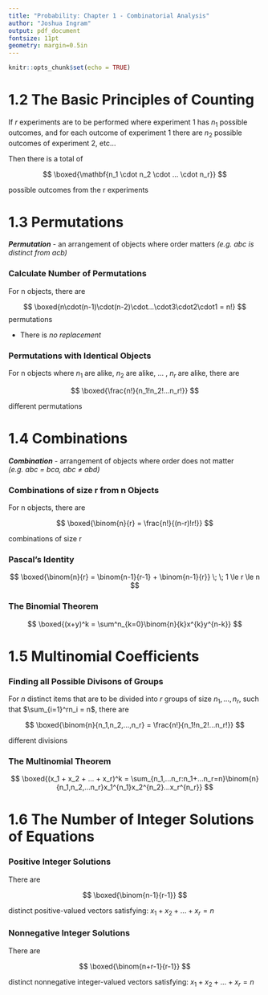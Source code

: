 ```yaml
---
title: "Probability: Chapter 1 - Combinatorial Analysis"
author: "Joshua Ingram"
output: pdf_document
fontsize: 11pt
geometry: margin=0.5in
---
```


```r
knitr::opts_chunk$set(echo = TRUE)
```

# 1.2 The Basic Principles of Counting

If *r* experiments are to be performed where experiment 1 has $n_1$ possible outcomes, and for each outcome of experiment 1 there are $n_2$ possible outcomes of experiment 2, etc...

Then there is a total of 

$$
\boxed{\mathbf{n_1 \cdot n_2 \cdot ... \cdot n_r}}
$$ 

possible outcomes from the r experiments

# 1.3 Permutations

***Permutation*** - an arrangement of objects where order matters *(e.g. abc is distinct from acb)*

### Calculate Number of Permutations

For n objects, there are

$$
\boxed{n\cdot(n-1)\cdot(n-2)\cdot...\cdot3\cdot2\cdot1 = n!}
$$
permutations

- There is *no replacement*

### Permutations with Identical Objects

For n objects where $n_1$ are alike, $n_2$ are alike, ... , $n_r$ are alike, there are

$$
\boxed{\frac{n!}{n_1!n_2!...n_r!}}
$$

different permutations

# 1.4 Combinations

***Combination*** - arrangement of objects where order does not matter *(e.g. abc = bca, abc $\neq$ abd)*

### Combinations of size r from n Objects

For n objects, there are

$$
\boxed{\binom{n}{r} = \frac{n!}{(n-r)!r!}}
$$

combinations of size r

### Pascal's Identity

$$
\boxed{\binom{n}{r} = \binom{n-1}{r-1} + \binom{n-1}{r}} \; \; 1 \le r \le n
$$

### The Binomial Theorem

$$
\boxed{(x+y)^k = \sum^n_{k=0}\binom{n}{k}x^{k}y^{n-k}}
$$

# 1.5 Multinomial Coefficients

### Finding all Possible Divisons of Groups

For $n$ distinct items that are to be divided into $r$ groups of size $n_1,...,n_r$, such that $\sum_{i=1}^rn_i = n$, there are

$$
\boxed{\binom{n}{n_1,n_2,...,n_r} = \frac{n!}{n_1!n_2!...n_r!}}
$$

different divisions


### The Multinomial Theorem

$$
\boxed{(x_1 + x_2 + ... + x_r)^k = \sum_{n_1,...n_r:n_1+...n_r=n}\binom{n}{n_1,n_2,...n_r}x_1^{n_1}x_2^{n_2}...x_r^{n_r}}
$$

# 1.6 The Number of Integer Solutions of Equations

### Positive Integer Solutions

There are

$$
\boxed{\binom{n-1}{r-1}}
$$

distinct positive-valued vectors satisfying: $x_1+x_2+...+x_r=n$

### Nonnegative Integer Solutions

There are

$$
\boxed{\binom{n+r-1}{r-1}}
$$

distinct nonnegative integer-valued vectors satisfying: $x_1+x_2+...+x_r=n$